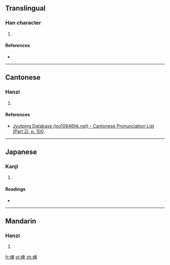 ==Translingual==

===Han character===
{{Han char|rn=46|rad=山|as=08|sn=11|four=2674<sub>0</sub>|canj=山竹田十 (UHWJ)|ids=⿰[[山]][[卑]]}}

# {{defn|Han|sort=山08}}

====References====
* {{Han ref|kx=0315.010|dkj=08207|dj=0615.210|hdz=10780.180|uh=5D25|ud=23845|bh=D4FD|bd=54525}}

----

==Cantonese==

===Hanzi===
{{yue-hanzi|jyut=[[pei4]]|y=pei4}}

# {{defn|lang=yue|sort=山08}}

====References====
* [http://www.iso10646hk.net/jp/document/download.jsp Jyutping Database (iso10646hk.net) - Cantonese Pronunciation List (Part 2), p. 100]

----

==Japanese==

===Kanji===
{{ja-kanji|grade=|rs=山08}}

# {{defn|lang=ja|sort=山08}}

====Readings====
* {{ja-readings|on=[[へい]] (hei), [[ばい]] (bai), [[ひ]] (hi), [[び]] (bi)|kun=}}

----

==Mandarin==

===Hanzi===
{{cmn-hanzi|pin=[[pí]] ([[pi2]])|wg=p'i<sup>2</sup>}}

# {{defn|lang=cmn|sort=山08}}

[[fr:崥]]
[[pl:崥]]
[[zh:崥]]